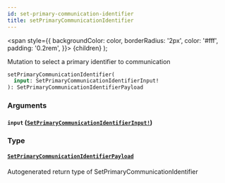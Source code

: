 ```yaml
---
id: set-primary-communication-identifier
title: setPrimaryCommunicationIdentifier
---
```


<span
style={{
      backgroundColor: color,
      borderRadius: '2px',
      color: '#fff',
      padding: '0.2rem',
    }}>
{children}
</span>
);

Mutation to select a primary identifier to communication

```graphql
setPrimaryCommunicationIdentifier(
  input: SetPrimaryCommunicationIdentifierInput!
): SetPrimaryCommunicationIdentifierPayload

```

### Arguments

#### `input` ([`SetPrimaryCommunicationIdentifierInput!`](/api/inputs/set-primary-communication-identifier-input))

### Type

#### [`SetPrimaryCommunicationIdentifierPayload`](/api/objects/set-primary-communication-identifier-payload)

Autogenerated return type of SetPrimaryCommunicationIdentifier
